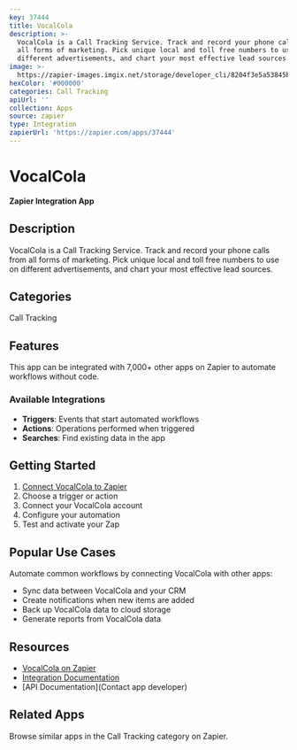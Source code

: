 ```yaml
---
key: 37444
title: VocalCola
description: >-
  VocalCola is a Call Tracking Service. Track and record your phone calls from
  all forms of marketing. Pick unique local and toll free numbers to use on
  different advertisements, and chart your most effective lead sources.
image: >-
  https://zapier-images.imgix.net/storage/developer_cli/8204f3e5a53845b375c6bc76349ceb72_2.png?auto=format%2Ccompress&ixlib=python-3.0.0&q=50
hexColor: '#000000'
categories: Call Tracking
apiUrl: ''
collection: Apps
source: zapier
type: Integration
zapierUrl: 'https://zapier.com/apps/37444'
---
```

# VocalCola

**Zapier Integration App**

## Description

VocalCola is a Call Tracking Service. Track and record your phone calls from all forms of marketing. Pick unique local and toll free numbers to use on different advertisements, and chart your most effective lead sources.

## Categories

Call Tracking

## Features

This app can be integrated with 7,000+ other apps on Zapier to automate workflows without code.

### Available Integrations

- **Triggers**: Events that start automated workflows
- **Actions**: Operations performed when triggered
- **Searches**: Find existing data in the app

## Getting Started

1. [Connect VocalCola to Zapier](https://zapier.com/apps/37444)
2. Choose a trigger or action
3. Connect your VocalCola account
4. Configure your automation
5. Test and activate your Zap

## Popular Use Cases

Automate common workflows by connecting VocalCola with other apps:

- Sync data between VocalCola and your CRM
- Create notifications when new items are added
- Back up VocalCola data to cloud storage
- Generate reports from VocalCola data

## Resources

- [VocalCola on Zapier](https://zapier.com/apps/37444)
- [Integration Documentation](https://zapier.com/apps/37444/integrations)
- [API Documentation](Contact app developer)

## Related Apps

Browse similar apps in the Call Tracking category on Zapier.
